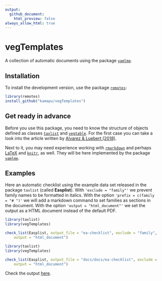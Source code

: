 ```yaml
---
output:
  github_document:
    html_preview: false
always_allow_html: true
---
```


# vegTemplates

A collection of automatic documents using the package
[`yamlme`](https://github.com/kamapu/yamlme/).

## Installation

To install the development version, use the package
[`remotes`](https://remotes.r-lib.org/):

```r
library(remotes)
install_github("kamapu/vegTemplates")
```

## Get ready in advance

Before you use this package, you need to know the structure of objects defined
as classes [`taxlist`](https://docs.ropensci.org/taxlist/) and
[`vegtable`](https://github.com/kamapu/vegtable/).
For the first case you can take a look into the article written by [Alvarez &
Luebert (2018)](https://doi.org/10.3897/bdj.6.e23635).

Next to it, you may need experience working with
[`rmarkdown`](https://rmarkdown.rstudio.com/) and perhaps
[LaTeX](https://latex.org/) and [`knitr`](https://yihui.org/knitr/), as well.
They will be here implemented by the package
[`yamlme`](https://kamapu.github.io/rpkg/yamlme/).

## Examples

Here an automatic checklist using the example data set released in the package
`taxlist` (called **Easplist**).
With `'exclude = "family"'` we prevent family names to be formatted in
italics.
With the option `'prefix = c(family = "# ")'` we will add a markdown
command to set families as sections in the document.
With the option `'output = "html_document"'` we set the output as a
HTML document instead of the default PDF.

```r
library(taxlist)
library(vegTemplates)

check_list(Easplist, output_file = "ea-checklist", exclude = "family", prefix = c(family = "# "),
    output = "html_document")
```

```r
library(taxlist)
library(vegTemplates)

check_list(Easplist, output_file = "docs/docs/ea-checklist", exclude = "family", prefix = c(family = "# "),
    output = "html_document")
```

Check the output
[here](docs/ea-checklist.html).
